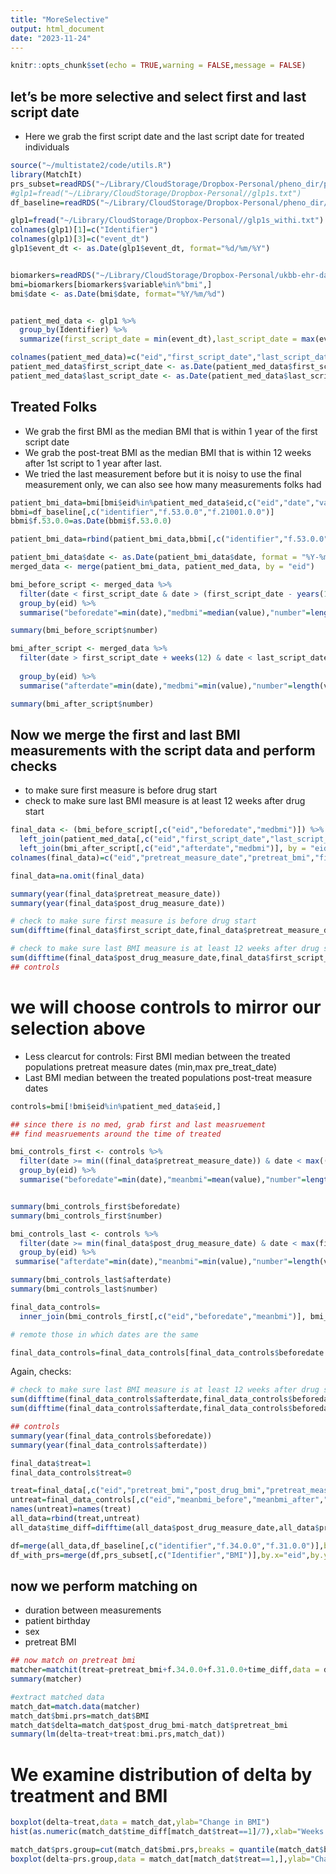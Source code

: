 ```yaml
---
title: "MoreSelective"
output: html_document
date: "2023-11-24"
---
```


```r
knitr::opts_chunk$set(echo = TRUE,warning = FALSE,message = FALSE)
```

## let's be more selective and select first and last script date

* Here we grab the first script date and the last script date for treated individuals

```r
source("~/multistate2/code/utils.R")
library(MatchIt)
prs_subset=readRDS("~/Library/CloudStorage/Dropbox-Personal/pheno_dir/prs_subset.rds")
#glp1=fread("~/Library/CloudStorage/Dropbox-Personal//glp1s.txt")
df_baseline=readRDS("~/Library/CloudStorage/Dropbox-Personal/pheno_dir/output/dfukb_baseline.rds")

glp1=fread("~/Library/CloudStorage/Dropbox-Personal//glp1s_withi.txt")
colnames(glp1)[1]=c("Identifier")
colnames(glp1)[3]=c("event_dt")
glp1$event_dt <- as.Date(glp1$event_dt, format="%d/%m/%Y")


biomarkers=readRDS("~/Library/CloudStorage/Dropbox-Personal/ukbb-ehr-data/data/biomarkers.rds")
bmi=biomarkers[biomarkers$variable%in%"bmi",]
bmi$date <- as.Date(bmi$date, format="%Y/%m/%d")


patient_med_data <- glp1 %>%
  group_by(Identifier) %>%
  summarize(first_script_date = min(event_dt),last_script_date = max(event_dt))

colnames(patient_med_data)=c("eid","first_script_date","last_script_date")
patient_med_data$first_script_date <- as.Date(patient_med_data$first_script_date, format = "%Y-%m-%d")
patient_med_data$last_script_date <- as.Date(patient_med_data$last_script_date, format = "%Y-%m-%d")
```

## Treated Folks

* We grab the first BMI as the median BMI that is within 1 year of the first script date
* We grab the post-treat BMI as the median BMI that is within 12 weeks after 1st script to 1 year after last.
* We tried the last measurement before but it is noisy to use the final measurement only, we can also see how many measurements folks had

```r
patient_bmi_data=bmi[bmi$eid%in%patient_med_data$eid,c("eid","date","value")]
bbmi=df_baseline[,c("identifier","f.53.0.0","f.21001.0.0")]
bbmi$f.53.0.0=as.Date(bbmi$f.53.0.0)

patient_bmi_data=rbind(patient_bmi_data,bbmi[,c("identifier","f.53.0.0","f.21001.0.0")],use.names=FALSE)

patient_bmi_data$date <- as.Date(patient_bmi_data$date, format = "%Y-%m-%d")
merged_data <- merge(patient_bmi_data, patient_med_data, by = "eid")

bmi_before_script <- merged_data %>%
  filter(date < first_script_date & date > (first_script_date - years(1)))%>%
  group_by(eid) %>%
  summarise("beforedate"=min(date),"medbmi"=median(value),"number"=length(value),)

summary(bmi_before_script$number)

bmi_after_script <- merged_data %>%
  filter(date > first_script_date + weeks(12) & date < last_script_date + years(1)) %>%
  
  group_by(eid) %>%
  summarise("afterdate"=min(date),"medbmi"=min(value),"number"=length(value))

summary(bmi_after_script$number)
```

## Now we merge the first and last BMI measurements with the script data and perform checks
* to make sure first measure is before drug start
*  check to make sure last BMI measure is at least 12 weeks after drug start

```r
final_data <- (bmi_before_script[,c("eid","beforedate","medbmi")]) %>%
  left_join(patient_med_data[,c("eid","first_script_date","last_script_date")], by = "eid") %>%
  left_join(bmi_after_script[,c("eid","afterdate","medbmi")], by = "eid")
colnames(final_data)=c("eid","pretreat_measure_date","pretreat_bmi","first_script_date","last_script_date","post_drug_measure_date","post_drug_bmi")

final_data=na.omit(final_data)

summary(year(final_data$pretreat_measure_date))
summary(year(final_data$post_drug_measure_date))

# check to make sure first measure is before drug start
sum(difftime(final_data$first_script_date,final_data$pretreat_measure_date)<0)

# check to make sure last BMI measure is at least 12 weeks after drug start
sum(difftime(final_data$post_drug_measure_date,final_data$first_script_date,units = "days")<83)
## controls

```

# we will choose controls to mirror our selection above

*  Less clearcut for controls: First BMI median between the treated populations pretreat measure dates (min,max pre_treat_date)
* Last BMI median between the treated populations post-treat measure dates

```r
controls=bmi[!bmi$eid%in%patient_med_data$eid,]

## since there is no med, grab first and last measruement 
## find measruements around the time of treated

bmi_controls_first <- controls %>%
  filter(date >= min((final_data$pretreat_measure_date)) & date < max((final_data$pretreat_measure_date))) %>%
  group_by(eid) %>%
  summarise("beforedate"=min(date),"meanbmi"=mean(value),"number"=length(value))


summary(bmi_controls_first$beforedate)
summary(bmi_controls_first$number)

bmi_controls_last <- controls %>%
  filter(date >= min(final_data$post_drug_measure_date) & date < max(final_data$post_drug_measure_date))  %>%
  group_by(eid) %>%
 summarise("afterdate"=min(date),"meanbmi"=min(value),"number"=length(value))

summary(bmi_controls_last$afterdate)
summary(bmi_controls_last$number)

final_data_controls=
  inner_join(bmi_controls_first[,c("eid","beforedate","meanbmi")], bmi_controls_last[,c("eid","afterdate","meanbmi")],by = "eid", suffix = c("_before", "_after"))

# remote those in which dates are the same

final_data_controls=final_data_controls[final_data_controls$beforedate!=final_data_controls$afterdate,]
```

Again, checks:


```r
# check to make sure last BMI measure is at least 12 weeks after drug start
sum(difftime(final_data_controls$afterdate,final_data_controls$beforedate,units = "days")>0)
sum(difftime(final_data_controls$afterdate,final_data_controls$beforedate,units = "days")==0)

## controls
summary(year(final_data_controls$beforedate))
summary(year(final_data_controls$afterdate))

final_data$treat=1
final_data_controls$treat=0

treat=final_data[,c("eid","pretreat_bmi","post_drug_bmi","pretreat_measure_date","post_drug_measure_date","treat")]
untreat=final_data_controls[,c("eid","meanbmi_before","meanbmi_after","beforedate","afterdate","treat")]
names(untreat)=names(treat)
all_data=rbind(treat,untreat)
all_data$time_diff=difftime(all_data$post_drug_measure_date,all_data$pretreat_measure_date,units = "days")

df=merge(all_data,df_baseline[,c("identifier","f.34.0.0","f.31.0.0")],by.x="eid",by.y="identifier")
df_with_prs=merge(df,prs_subset[,c("Identifier","BMI")],by.x="eid",by.y="Identifier")
```

## now we perform matching on

* duration between measurements
* patient birthday
* sex
* pretreat BMI

```r
## now match on pretreat bmi
matcher=matchit(treat~pretreat_bmi+f.34.0.0+f.31.0.0+time_diff,data = df_with_prs)
summary(matcher)

#extract matched data
match_dat=match.data(matcher)
match_dat$bmi.prs=match_dat$BMI
match_dat$delta=match_dat$post_drug_bmi-match_dat$pretreat_bmi
summary(lm(delta~treat+treat:bmi.prs,match_dat))
```


# We examine distribution of delta by treatment and BMI

```r
boxplot(delta~treat,data = match_dat,ylab="Change in BMI")
hist(as.numeric(match_dat$time_diff[match_dat$treat==1]/7),xlab="Weeks on treatment",main="Density")

match_dat$prs.group=cut(match_dat$bmi.prs,breaks = quantile(match_dat$bmi.prs,probs = seq(0,1,by=0.25)),labels = c(1:4))
boxplot(delta~prs.group,data = match_dat[match_dat$treat==1,],ylab="Change in BMI",xlab="BMI.PRS Quartile")
```

